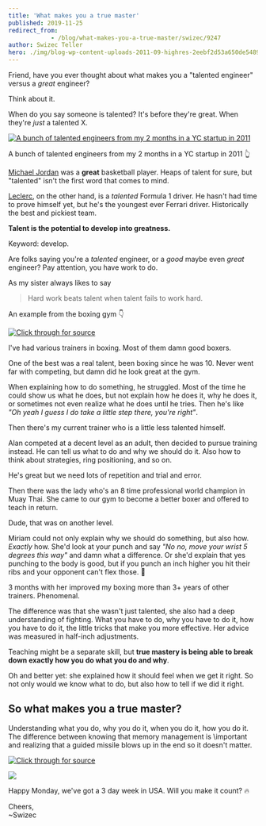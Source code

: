 ```yaml
---
title: 'What makes you a true master'
published: 2019-11-25
redirect_from: 
            - /blog/what-makes-you-a-true-master/swizec/9247
author: Swizec Teller
hero: ./img/blog-wp-content-uploads-2011-09-highres-2eebf2d53a650de548943f24af86894bbb1d92ba1.jpg
---
```

Friend, have you ever thought about what makes you a "talented engineer" versus a _great_ engineer?





Think about it.



When do you say someone is talented? It's before they're great. When they're _just_ a talented X.



[![A bunch of talented engineers from my 2 months in a YC startup in 2011](./img/blog-wp-content-uploads-2011-09-highres-2eebf2d53a650de548943f24af86894bbb1d92ba1.jpg)](https://swizec.com/blog/i-went-through-yc-as-an-intern-heres-what-i-learned/swizec/2345)



A bunch of talented engineers from my 2 months in a YC startup in 2011 👆



[Michael Jordan](https://en.wikipedia.org/wiki/Michael_Jordan) was a **great** basketball player. Heaps of talent for sure, but "talented" isn't the first word that comes to mind.



[Leclerc](https://en.wikipedia.org/wiki/Charles_Leclerc), on the other hand, is a _talented_ Formula 1 driver. He hasn't had time to prove himself yet, but he's the youngest ever Ferrari driver. Historically the best and pickiest team.



**Talent is the potential to develop into greatness.**



Keyword: develop.



Are folks saying you're a _talented_ engineer, or a _good_ maybe even _great_ engineer? Pay attention, you have work to do.



As my sister always likes to say



> Hard work beats talent when talent fails to work hard.



An example from the boxing gym 👇





[![Click through for source](./img/techletter.app-screenshot-1574702332064.png)](https://twitter.com/Swizec/status/1116518357585371137)





I've had various trainers in boxing. Most of them damn good boxers.



One of the best was a real talent, been boxing since he was 10. Never went far with competing, but damn did he look great at the gym.



When explaining how to do something, he struggled. Most of the time he could show us what he does, but not explain how he does it, why he does it, or sometimes not even realize what he does until he tries. Then he's like _"Oh yeah I guess I do take a little step there, you're right"_.



Then there's my current trainer who is a little less talented himself.



Alan competed at a decent level as an adult, then decided to pursue training instead. He can tell us what to do and why we should do it. Also how to think about strategies, ring positioning, and so on.



He's great but we need lots of repetition and trial and error.



Then there was the lady who's an 8 time professional world champion in Muay Thai. She came to our gym to become a better boxer and offered to teach in return.



Dude, that was on another level.



Miriam could not only explain why we should do something, but also how. _Exactly_ how. She'd look at your punch and say _"No no, move your wrist 5 degrees this way"_ and damn what a difference. Or she'd explain that yes punching to the body is good, but if you punch an inch higher you hit their ribs and your opponent can't flex those. 🤯



3 months with her improved my boxing more than 3+ years of other trainers. Phenomenal.



The difference was that she wasn't just talented, she also had a deep understanding of fighting. What you have to do, why you have to do it, how you have to do it, the little tricks that make you more effective. Her advice was measured in half-inch adjustments.



Teaching might be a separate skill, but **true mastery is being able to break down exactly how you do what you do and why**.



Oh and better yet: she explained how it should feel when we get it right. So not only would we know what to do, but also how to tell if we did it right.



## So what makes you a true master?



Understanding what you do, why you do it, when you do it, how you do it. The difference between knowing that memory management is \\important and realizing that a guided missile blows up in the end so it doesn't matter.





[![Click through for source](./img/techletter.app-screenshot-1574702330108.png)](https://twitter.com/Swizec/status/1198685494667702273)





![](./img/media-EKKTyObXUAE2wId.png)



Happy Monday, we've got a 3 day week in USA. Will you make it count? 🔥



Cheers,  
~Swizec